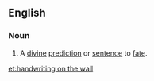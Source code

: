 ==English==
{{wikipedia|The writing on the wall}}

===Noun===
{{en-noun|head=[[handwriting]] [[on]] [[the]] [[wall]]|-}}

# {{context|idiomatic}} {{form of|alternative form|writing on the wall}} A [[divine]] [[prediction]] or [[sentence]] to [[fate]].

[[et:handwriting on the wall]]
